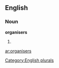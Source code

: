 
==English==

===Noun===
'''organisers'''

# {{plural of|[[organiser]]}}

[[Category:English plurals]]

[[ar:organisers]]